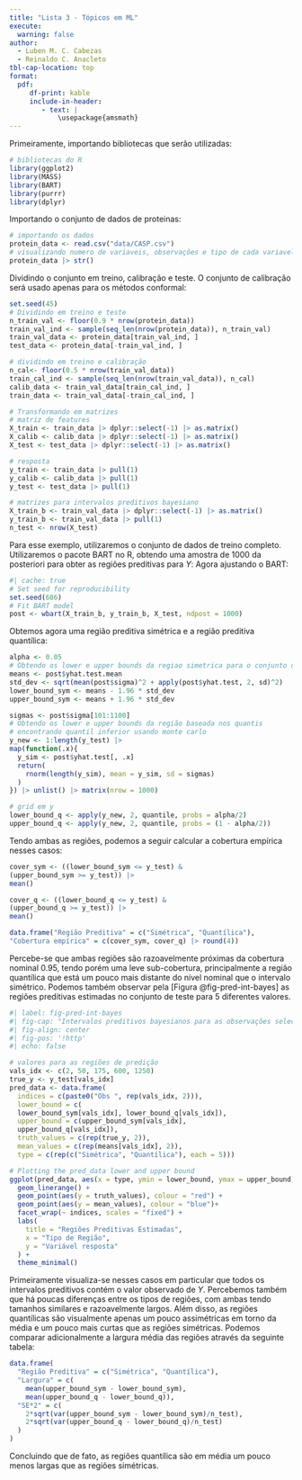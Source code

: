 ```yaml
---
title: "Lista 3 - Tópicos em ML"
execute:
  warning: false
author:   
  - Luben M. C. Cabezas
  - Reinaldo C. Anacleto
tbl-cap-location: top
format:
  pdf:
     df-print: kable
     include-in-header:  
        - text: |
            \usepackage{amsmath}
---
```

Primeiramente, importando bibliotecas que serão utilizadas:

```r
# bibliotecas do R
library(ggplot2)
library(MASS)
library(BART)
library(purrr)
library(dplyr)
```

\section{Exercício 1}
Importando o conjunto de dados de proteinas:
```r
# importando os dados
protein_data <- read.csv("data/CASP.csv")
# visualizando numero de variaveis, observações e tipo de cada variavel
protein_data |> str()
```
Dividindo o conjunto em treino, calibração e teste. O conjunto de calibração será usado apenas para os métodos conformal:
```r
set.seed(45)
# Dividindo em treino e teste
n_train_val <- floor(0.9 * nrow(protein_data))
train_val_ind <- sample(seq_len(nrow(protein_data)), n_train_val)
train_val_data <- protein_data[train_val_ind, ]
test_data <- protein_data[-train_val_ind, ]

# dividindo em treino e calibração
n_cal<- floor(0.5 * nrow(train_val_data))
train_cal_ind <- sample(seq_len(nrow(train_val_data)), n_cal)
calib_data <- train_val_data[train_cal_ind, ]
train_data <- train_val_data[-train_cal_ind, ]

# Transformando em matrizes
# matriz de features
X_train <- train_data |> dplyr::select(-1) |> as.matrix()
X_calib <- calib_data |> dplyr::select(-1) |> as.matrix()
X_test <- test_data |> dplyr::select(-1) |> as.matrix()

# resposta
y_train <- train_data |> pull(1)
y_calib <- calib_data |> pull(1)
y_test <- test_data |> pull(1)

# matrizes para intervalos preditivos bayesiano
X_train_b <- train_val_data |> dplyr::select(-1) |> as.matrix()
y_train_b <- train_val_data |> pull(1)
n_test <- nrow(X_test)
```
\subsection{Item 1}

\subsection{Item 2}

\subsection{Item 3}

\subsection{Item 4}
Para esse exemplo, utilizaremos o conjunto de dados de treino completo. Utilizaremos o pacote BART no R, obtendo uma amostra de $1000$ da posteriori para obter as regiões preditivas para $Y$:
Agora ajustando o BART:
```r
#| cache: true
# Set seed for reproducibility
set.seed(686)
# Fit BART model
post <- wbart(X_train_b, y_train_b, X_test, ndpost = 1000)
```
Obtemos agora uma região preditiva simétrica e a região preditiva quantílica:
```r
alpha <- 0.05
# Obtendo os lower e upper bounds da regiao simetrica para o conjunto de teste
means <- post$yhat.test.mean
std_dev <- sqrt(mean(post$sigma)^2 + apply(post$yhat.test, 2, sd)^2)
lower_bound_sym <- means - 1.96 * std_dev
upper_bound_sym <- means + 1.96 * std_dev

sigmas <- post$sigma[101:1100]
# Obtendo os lower e upper bounds da região baseada nos quantis
# encontrando quantil inferior usando monte carlo
y_new <- 1:length(y_test) |>
map(function(.x){
  y_sim <- post$yhat.test[, .x]
  return(
    rnorm(length(y_sim), mean = y_sim, sd = sigmas)
  )
}) |> unlist() |> matrix(nrow = 1000)

# grid em y
lower_bound_q <- apply(y_new, 2, quantile, probs = alpha/2)
upper_bound_q <- apply(y_new, 2, quantile, probs = (1 - alpha/2)) 
```
Tendo ambas as regiões, podemos a seguir calcular a cobertura empírica nesses casos:
```r
cover_sym <- ((lower_bound_sym <= y_test) & 
(upper_bound_sym >= y_test)) |>
mean()

cover_q <- ((lower_bound_q <= y_test) & 
(upper_bound_q >= y_test)) |>
mean()

data.frame("Região Preditiva" = c("Simétrica", "Quantílica"),
"Cobertura empírica" = c(cover_sym, cover_q) |> round(4))
```
Percebe-se que ambas regiões são razoavelmente próximas da cobertura nominal 0.95, tendo porém uma leve sub-cobertura, principalmente a região quantílica que está um pouco mais distante do nível nominal que o intervalo simétrico. Podemos também observar pela [Figura @fig-pred-int-bayes] as regiões preditivas estimadas no conjunto de teste para 5 diferentes valores.
```r
#| label: fig-pred-int-bayes
#| fig-cap: "Intervalos preditivos bayesianos para as observações selecionadas. Pontos em vermelho representam o rótulo observado para cada observação enquanto pontos azuis representam a média a posteriori em cada caso."
#| fig-align: center
#| fig-pos: '!http'
#| echo: false

# valores para as regiões de predição
vals_idx <- c(2, 50, 175, 600, 1250)
true_y <- y_test[vals_idx]
pred_data <- data.frame(
  indices = c(paste0("Obs ", rep(vals_idx, 2))),
  lower_bound = c(
  lower_bound_sym[vals_idx], lower_bound_q[vals_idx]),
  upper_bound = c(upper_bound_sym[vals_idx],
  upper_bound_q[vals_idx]),
  truth_values = c(rep(true_y, 2)),
  mean_values = c(rep(means[vals_idx], 2)),
  type = c(rep(c("Simétrica", "Quantílica"), each = 5)))

# Plotting the pred_data lower and upper bound
ggplot(pred_data, aes(x = type, ymin = lower_bound, ymax = upper_bound)) +
  geom_linerange() +
  geom_point(aes(y = truth_values), colour = "red") +
  geom_point(aes(y = mean_values), colour = "blue")+
  facet_wrap(~ indices, scales = "fixed") +
  labs(
    title = "Regiões Preditivas Estimadas",
    x = "Tipo de Região",
    y = "Variável resposta"
  ) +
  theme_minimal()
```
Primeiramente visualiza-se nesses casos em particular que todos os intervalos preditivos contém o valor observado de $Y$. Percebemos também que há poucas diferenças entre os tipos de regiões, com ambas tendo tamanhos similares e razoavelmente largos. Além disso, as regiões quantílicas são visualmente apenas um pouco assimétricas em torno da média e um pouco mais curtas que as regiões simétricas. Podemos comparar adicionalmente a largura média das regiões através da seguinte tabela:
```r
data.frame(
  "Região Preditiva" = c("Simétrica", "Quantílica"),
  "Largura" = c(
    mean(upper_bound_sym - lower_bound_sym),
    mean(upper_bound_q - lower_bound_q)),
  "SE*2" = c(
    2*sqrt(var(upper_bound_sym - lower_bound_sym)/n_test),
    2*sqrt(var(upper_bound_q - lower_bound_q)/n_test)
  )
)
```
Concluindo que de fato, as regiões quantílica são em média um pouco menos largas que as regiões simétricas.



